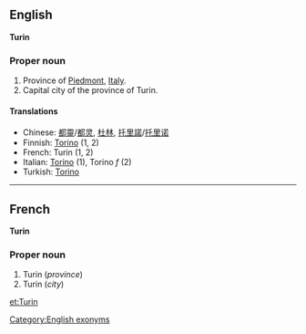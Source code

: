 ==English==
'''Turin'''

===Proper noun===

#Province of [[Piedmont]], [[Italy]].
#Capital city of the province of Turin.

====Translations====

*Chinese: [[都靈]]/[[都灵]], [[杜林]], [[托里諾]]/[[托里诺]]
*Finnish: [[Torino]] (1, 2)
*French: Turin (1, 2)
*Italian: [[Torino]] (1), Torino ''f'' (2)
*Turkish: [[Torino]]

----

==French==

'''Turin'''

===Proper noun===

#Turin (''province'')
#Turin (''city'')

[[et:Turin]]

[[Category:English exonyms]]